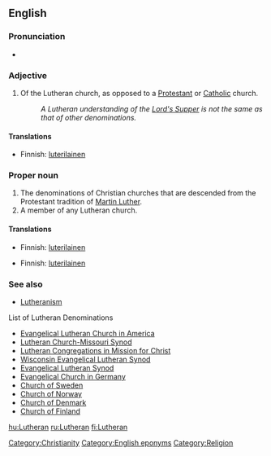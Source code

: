 ==English==

===Pronunciation===
*{{audio|en-us-Lutheran.ogg|Audio (US)}}

===Adjective===
{{en-adj}}

# Of the Lutheran church, as opposed to a [[Protestant]] or [[Catholic]] church.
#:''A Lutheran understanding of the [[Lord's Supper]] is not the same as that of other denominations.''

====Translations====
{{trans-top|Of the Lutheran church}}
*Finnish: [[luterilainen]]
{{trans-mid}}
{{trans-bottom}}

===Proper noun===
{{en-noun}}

# The denominations of Christian churches that are descended from the Protestant tradition of [[w:Martin Luther|Martin Luther]].
# A member of any Lutheran church.

====Translations====
{{trans-top|Lutheran denominations of Christian churches}}
*Finnish: [[luterilainen]]
{{trans-mid}}
{{trans-bottom}}

{{trans-top|A member of any Lutheran church}}
*Finnish: [[luterilainen]]
{{trans-mid}}
{{trans-bottom}}

===See also===
*[[Lutheranism]]
;List of Lutheran Denominations
*[http://en.wikipedia.org/wiki/Evangelical_Lutheran_Church_in_America Evangelical Lutheran Church in America]
*[http://en.wikipedia.org/wiki/Lutheran_Church-Missouri_Synod Lutheran Church-Missouri Synod]
*[[w:Lutheran Congregations in Mission for Christ|Lutheran Congregations in Mission for Christ]]
*[http://en.wikipedia.org/wiki/Wisconsin_Evangelical_Lutheran_Synod Wisconsin Evangelical Lutheran Synod]
*[http://en.wikipedia.org/wiki/Evangelical_Lutheran_Synod Evangelical Lutheran Synod]
*[http://en.wikipedia.org/wiki/Evangelical_Church_in_Germany Evangelical Church in Germany]
*[http://en.wikipedia.org/wiki/Church_of_Sweden Church of Sweden]
*[http://en.wikipedia.org/wiki/Church_of_Norway Church of Norway]
*[http://en.wikipedia.org/wiki/Church_of_Denmark Church of Denmark]
*[http://en.wikipedia.org/wiki/Church_of_Finland Church of Finland]

[[Category:Christianity]]
[[Category:English eponyms]]
[[Category:Religion]]

[[hu:Lutheran]]
[[ru:Lutheran]]
[[fi:Lutheran]]